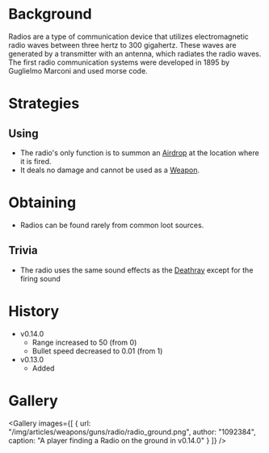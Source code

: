 <Stub />

# Background
Radios are a type of communication device that utilizes electromagnetic radio waves between three hertz to 300 gigahertz. These waves are generated by a transmitter with an antenna, which radiates the radio waves. The first radio communication systems were developed in 1895 by Guglielmo Marconi and used morse code. 

# Strategies
## Using
- The radio's only function is to summon an [Airdrop](/obstacles/airdrop_crate) at the location where it is fired.
- It deals no damage and cannot be used as a [Weapon](/weapons).

# Obtaining
- Radios can be found rarely from common loot sources.

## Trivia
- The radio uses the same sound effects as the [Deathray](/weapons/guns/deathray) except for the firing sound

# History
- v0.14.0
    - Range increased to 50 (from 0)
    - Bullet speed decreased to 0.01 (from 1)
- v0.13.0
    - Added

# Gallery

<Gallery images={[
    {
      url: "/img/articles/weapons/guns/radio/radio_ground.png",
      author: "1092384",
      caption: "A player finding a Radio on the ground in v0.14.0"
    }
  ]}
/>